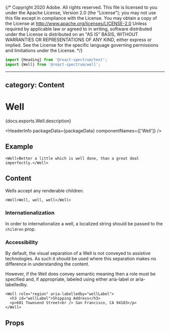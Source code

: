 {/* Copyright 2020 Adobe. All rights reserved.
This file is licensed to you under the Apache License, Version 2.0 (the "License");
you may not use this file except in compliance with the License. You may obtain a copy
of the License at http://www.apache.org/licenses/LICENSE-2.0
Unless required by applicable law or agreed to in writing, software distributed under
the License is distributed on an "AS IS" BASIS, WITHOUT WARRANTIES OR REPRESENTATIONS
OF ANY KIND, either express or implied. See the License for the specific language
governing permissions and limitations under the License. */}



```jsx import
import {Heading} from '@react-spectrum/text';
import {Well} from '@react-spectrum/well';
```

---
category: Content
---

# Well

<p>{docs.exports.Well.description}</p>

<HeaderInfo
  packageData={packageData}
  componentNames={['Well']} />

## Example

```tsx example
<Well>Better a little which is well done, than a great deal imperfectly.</Well>
```

## Content

Wells accept any renderable children.

```tsx example
<Well>Well, well, well</Well>

```

### Internationalization

In order to internationalize a well, a localized string should be passed to the `children` prop.

### Accessibility

By default, the visual separation of a Well is not conveyed to assistive technologies. As such it should be used where this separation makes no difference in understanding the content.

However, if the Well does convey semantic meaning then a role must be specified and, if appropriate, labeled using either aria-label or aria-labelledby.

```tsx example
<Well role="region" aria-labelledby="wellLabel">
  <h3 id="wellLabel">Shipping Address</h3>
  <p>601 Townsend Street<br /> San Francisco, CA 94103</p>
</Well>
```

## Props

<PropTable component={docs.exports.Well} links={docs.links} />
